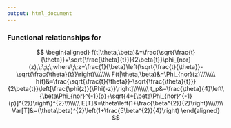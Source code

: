 ```yaml
---
output: html_document
---
```


<h3>
Functional relationships for <script type="math/tex">\;T \sim BISA(\theta,\beta),\;\;T,\theta,\beta\;>0</script>
</h3>

$$
\begin{aligned}
f(t|\theta,\beta)&=\frac{\sqrt{\frac{t}{\theta}}+\sqrt{\frac{\theta}{t}}}{2\beta{t}}\phi_{nor}(z),\;\;\;\;where\;\;z=\frac{1}{\beta}\left(\sqrt{\frac{t}{\theta}}-\sqrt{\frac{\theta}{t}}\right)\\\\\\\\
F(t|\theta,\beta)&=\Phi_{nor}(z)\\\\\\\\
h(t)&=\frac{\sqrt{\frac{t}{\theta}}-\sqrt{\frac{\theta}{t}}}{2\beta{t}}\left[\frac{\phi(z)}{\Phi(-z)}\right]\\\\\\\\
t_p&=\frac{\theta}{4}\left\{\beta\Phi_{nor}^{-1}(p)+\sqrt{4+[\beta\Phi_{nor}^{-1}(p)]^{2}}\right\}^{2}\\\\\\\\
E[T]&=\theta\left(1+\frac{\beta^{2}}{2}\right)\\\\\\\\
Var[T]&=(\theta\beta)^{2}\left(1+\frac{5\beta^{2}}{4}\right)
\end{aligned}
$$
